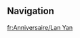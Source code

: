 {{Birthday Intro}}
<!--
==Mails==
{{Mails by Category Table|Lan Yan Birthday Mails|noheader=1}}

==Birthday Artwork==
===Artwork===
{{Artwork by Category Table
|Character Birthday Artwork
|category = Lan Yan Birthday Artwork
|header = Lan Yan's Birthday Artwork
}}

===Shorts===
{{Artwork by Category Table
|Character Shorts
|category = Lan Yan Birthday Artwork
|header = Lan Yan's Birthday Shorts
}}
-->
==Navigation==
{{Character Navbox|Birthday}}

[[fr:Anniversaire/Lan Yan]]